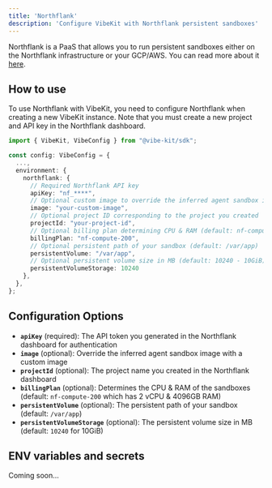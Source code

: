 ```yaml
---
title: 'Northflank'
description: 'Configure VibeKit with Northflank persistent sandboxes'
---
```


Northflank is a PaaS that allows you to run persistent sandboxes either on the Northflank infrastructure or your GCP/AWS. You can read more about it [here](https://northflank.com).

## How to use

To use Northflank with VibeKit, you need to configure Northflank when creating a new VibeKit instance. Note that you must create a new project and API key in the Northflank dashboard.

```typescript
import { VibeKit, VibeConfig } from "@vibe-kit/sdk";

const config: VibeConfig = {
  ...,
  environment: {
    northflank: {
      // Required Northflank API key
      apiKey: "nf_****",
      // Optional custom image to override the inferred agent sandbox image
      image: "your-custom-image",
      // Optional project ID corresponding to the project you created
      projectId: "your-project-id",
      // Optional billing plan determining CPU & RAM (default: nf-compute-200 - 2 vCPU & 4096GB RAM)
      billingPlan: "nf-compute-200",
      // Optional persistent path of your sandbox (default: /var/app)
      persistentVolume: "/var/app",
      // Optional persistent volume size in MB (default: 10240 - 10GiB)
      persistentVolumeStorage: 10240
    },
  },
};
```

## Configuration Options

- **`apiKey`** (required): The API token you generated in the Northflank dashboard for authentication
- **`image`** (optional): Override the inferred agent sandbox image with a custom image
- **`projectId`** (optional): The project name you created in the Northflank dashboard
- **`billingPlan`** (optional): Determines the CPU & RAM of the sandboxes (default: `nf-compute-200` which has 2 vCPU & 4096GB RAM)
- **`persistentVolume`** (optional): The persistent path of your sandbox (default: `/var/app`)
- **`persistentVolumeStorage`** (optional): The persistent volume size in MB (default: `10240` for 10GiB)

## ENV variables and secrets

Coming soon...